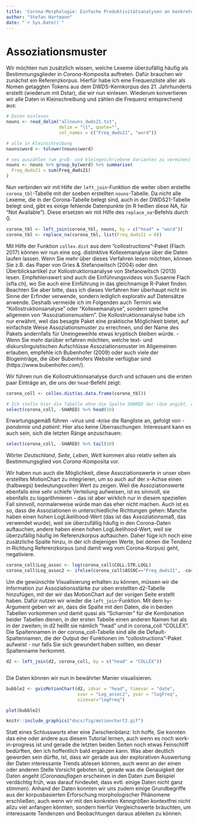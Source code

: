 ```yaml
---
title: 'Corona-Morphologie: Einfache Produktivitätsanalysen an konkreten Beispielen'
author: "Stefan Hartmann"
date: "`r Sys.Date()`"
---
```


# Assoziationsmuster

Wir möchten nun zusätzlich wissen, welche Lexeme überzufällig häufig als Bestimmungsglieder in *Corona-*Komposita auftreten. Dafür brauchen wir zunächst ein Referenzkorpus. Hierfür habe ich eine Frequenzliste aller als Nomen getaggten Tokens aus dem DWDS-Kernkorpus des 21. Jahrhunderts erstellt (wiederum mit Dstar), die wir nun einlesen. Wiederum konvertieren wir alle Daten in Kleinschreibung und zählen die Frequenz entsprechend aus:


```r

# Daten einlesen
nouns <- read_delim("allnouns_dwds21.txt", 
                    delim = "\t", quote="",
                    col_names = c("Freq_dwds21", "word"))

# alle in Kleinschreibung
nouns$word <- tolower(nouns$word)

# neu auszählen (um groß- und kleingeschriebene Varianten zu vereinen)
nouns <- nouns %>% group_by(word) %>% summarise(
  Freq_dwds21 = sum(Freq_dwds21)
)

```

Nun verbinden wir mit Hilfe der `left_join`-Funktion die weiter oben erstellte `corona_tbl`-Tabelle mit der soeben erstellten `nouns`-Tabelle. Da nicht alle Lexeme, die in der Corona-Tabelle belegt sind, auch in der DWDS21-Tabelle belegt sind, gibt es einige fehlende Datenpunkte (in R heißen diese NA, für "Not Available"). Diese ersetzen wir mit Hilfe des `replace_na`-Befehls durch 0.

```r

corona_tbl <- left_join(corona_tbl, nouns, by = c("head" = "word"))
corona_tbl <- replace_na(corona_tbl, list(Freq_dwds21 = 0))

```

Mit Hilfe der Funktion `collex.dist` aus dem "collostructions"-Paket (Flach 2017) können wir nun eine sog. distinktive Kollexemanalyse über die Daten laufen lassen. Wenn Sie mehr über dieses Verfahren lesen möchten, können Sie z.B. das Paper von Gries & Stefanowitsch (2004) oder den Überblicksartikel zur Kollostruktionsanalyse von Stefanowitsch (2013) lesen. Empfehlenswert sind auch die Einführungsvideos von Susanne Flach (sfla.ch), wo Sie auch eine Einführung in das gleichnamige R-Paket finden. Beachten Sie aber bitte, dass ich dieses Verfahren hier überhaupt nicht im Sinne der Erfinder verwende, sondern lediglich explorativ auf Datensätze anwende. Deshalb vermeide ich im Folgenden auch Termini wie "Kollostruktionsanalyse" oder "Kollexemanalyse", sondern spreche allgemein von "Assoziationsmustern". Die Kollostruktionsanalyse habe ich nur erwähnt, weil das besagte Paket eine praktische Möglichkeit bietet, auf einfachste Weise Assoziationsmuster zu errechnen, und der Name des Pakets andernfalls für Uneingeweihte etwas kryptisch bleiben würde. - Wenn Sie mehr darüber erfahren möchten, welche text- und diskurslinguistischen Aufschlüsse Assoziationsmuster im Allgemeinen erlauben, empfehle ich Bubenhofer (2009) oder auch viele der Blogeinträge, die über Bubenhofers Website verfügbar sind (https://www.bubenhofer.com/). 

Wir führen nun die Kollostruktionsanalyse durch und schauen uns die ersten paar Einträge an, die uns der `head`-Befehl zeigt:

```r

corona_coll <- collex.dist(as.data.frame(corona_tbl))

# Ich stelle hier die Tabelle ohne die Spalte SHARED dar (die angibt, ob ein Lemma in beiden Datensätzen vorkommt), damit sie in eine Zeile passt:
select(corona_coll, -SHARED) %>% head(10)

```

Erwartungsgemäß führen *-virus* und *-krise* die Rangliste an, gefolgt von *-pandemie* und *patient*. Hier also keine Überraschungen. Interessant kann es auch sein, sich die letzten Ränge anzuschauen:

```r

select(corona_coll, -SHARED) %>% tail(10)

```

Wörter *Deutschland*, *Seite*, *Leben*, *Welt* kommen also relativ selten als Bestimmungsglied von *Corona-*Komposita vor.

Wir haben nun auch die Möglichkeit, diese Assoziationswerte in unser oben erstelltes MotionChart zu integrieren, um so auch auf der x-Achse einen (halbwegs) bedeutungsvollen Wert zu zeigen. Weil die Assoziationswerte ebenfalls eine sehr schiefe Verteilung aufweisen, ist es sinnvoll, sie ebenfalls zu logarithmieren - das ist aber wirklich nur in diesem speziellen Fall sinnvoll, normalerweise würde man das eher nicht machen. Auch ist es so, dass die Assoziationen in unterschiedliche Richtungen gehen: Manche haben einen hohen LogLikelihood-Wert (das ist das Assoziationsmaß, das verwendet wurde), weil sie überzufällig häufig in den Corona-Daten auftauchen, andere haben einen hohen LogLikelihood-Wert, weil sie überzufällig häufig im Referenzkorpus auftauchen. Daher füge ich noch eine zusätzliche Spalte hinzu, in der ich diejenigen Werte, bei denen die Tendenz in Richtung Referenzkorpus (und damit weg vom Corona-Korpus) geht, negativiere.

```r

corona_coll$Log_assoc <- log(corona_coll$COLL.STR.LOGL)
corona_coll$Log_assoc2 <- ifelse(corona_coll$ASSOC=="Freq_dwds21", -corona_coll$Log_assoc, corona_coll$Log_assoc)

```

Um die gewünschte Visualisierung erhalten zu können, müssen wir die Information zur Assoziationsstärke zur oben erstellten d2-Tabelle hinzufügen, mit der wir das MotionChart auf der vorigen Seite erstellt haben. Dafür nutzen wir wieder die `left_join`-Funktion. Mit dem `by`-Argument geben wir an, dass die Spalte mit den Daten, die in beiden Tabellen vorkommen und damit quasi als "Scharnier" für die Kombination beider Tabellen dienen, in der ersten Tabelle einen anderen Namen hat als in der zweiten; in d2 heißt sie nämlich "head" und in corona_coll "COLLEX". Die Spaltennamen in der corona_coll-Tabelle sind alle die Default-Spaltennamen, die der Output der Funktionen im "collostructions"-Paket aufweist - nur falls Sie sich gewundert haben sollten, wo dieser Spaltenname herkommt.

```r

d2 <- left_join(d2, corona_coll, by = c("head" = "COLLEX"))



```

Die Daten können wir nun in bewährter Manier visualisieren.

```r

bubble2 <- gvisMotionChart(d2, idvar = "head", timevar = "date",
                           xvar = "Log_assoc2", yvar = "logFreq",
                           sizevar="logFreq")

plot(bubble2)

```


```r

knitr::include_graphics("docs/fig/motionchart2.gif")

```


Statt eines Schlussworts eher eine Zwischenbilanz: Ich hoffe, Sie konnten das eine oder andere aus diesem Tutorial lernen, auch wenn es noch work-in-progress ist und gerade die letzten beiden Seiten noch etwas Feinschliff bedürften, den ich hoffentlich bald ergänzen kann. Was aber deutlich geworden sein dürfte, ist, dass wir gerade aus der explorativen Auswertung der Daten interessante Trends ablesen können, auch wenn an der einen oder anderen Stelle Vorsicht geboten ist, gerade was die Genauigkeit der Daten angeht (*Coronaauflagen* erscheinen in den Daten zum Beispiel verdächtig früh, was darauf hindeutet, dass evtl. einige Daten nicht ganz stimmen). Anhand der Daten konnten wir uns zudem einige Grundbegriffe aus der korpusbasierten Erforschung morphologischer Phänomene erschließen, auch wenn wir mit den konkreten Kenngrößen kontextfrei nicht allzu viel anfangen könnten, sondern hierfür Vergleichswerte bräuchten, um interessante Tendenzen und Beobachtungen daraus ableiten zu können.
